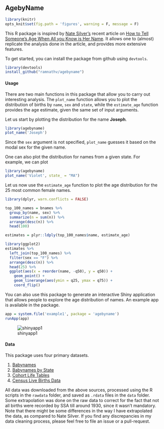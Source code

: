 ## AgebyName

```r
library(knitr)
opts_knit$set(fig.path = 'figures', warning = F, message = F)
```


This R package is inspired by [Nate Silver's](https://twitter.com/FiveThirtyEight) recent article on [How to Tell Someone's Age When All you Know is Her Name](http://fivethirtyeight.com/features/how-to-tell-someones-age-when-all-you-know-is-her-name/). It allows one to (almost) replicate the analysis done in the article, and provides more extensive features.

To get started, you can install the package from github using `devtools`.


```r
library(devtools)
install_github("ramnathv/agebyname")
```


#### Usage

There are two main functions in this package that allow you to carry out interesting analysis. The `plot_name` function allows you to plot the distribution of births by `name`, `sex` and `state`, while the `estimate_age` function provides the age estimate, given the same set of input arguments.

Let us start by plotting the distribution for the name __Joseph__.

```r
library(agebyname)
plot_name('Joseph')
```

Since the `sex` argument is not specified, `plot_name` guesses it based on the modal sex for the given name.

One can also plot the distribution for names from a given state. For example, we can plot

```r
library(agebyname)
plot_name('Violet', state_ = "MA")
```

Let us now use the `estimate_age` function to plot the age distribution for the 25 most common female names.

```r
library(dplyr, warn.conflicts = FALSE)

top_100_names = bnames %>%
  group_by(name, sex) %>%
  summarize(n = sum(n)) %>%
  arrange(desc(n)) %>%
  head(100)

estimates = plyr::ldply(top_100_names$name, estimate_age)

library(ggplot2)
estimates %>%
  left_join(top_100_names) %>%
  filter(sex == "F") %>%
  arrange(desc(n)) %>%
  head(25) %>%
  ggplot(aes(x = reorder(name, -q50), y = q50)) +
    geom_point() +
    geom_linerange(aes(ymin = q25, ymax = q75)) + 
    coord_flip()
```

You can also use this package to generate an interactive Shiny application that allows people to explore the age distribution of names. An example app is available in the package.

```r
app = system.file('example1', package = 'agebyname')
runApp(app)
```

![shinyapp1](figure/shinyapp1.png)



#### Data

This package uses four primary datasets.

1. [Babynames](http://www.ssa.gov/oact/babynames/names.zip)
2. [Babynames by State](http://www.ssa.gov/oact/babynames/state/namesbystate.zip)
3. [Cohort Life Tables](http://www.ssa.gov/oact/NOTES/as120/LifeTables_Tbl_7.html)
4. [Census Live Births Data](http://www.census.gov/statab/hist/02HS0013.xls)

All data was downloaded from the above sources, processed using the R scripts in the `rawdata` folder, and saved as `.rdata` files in the `data` folder. Some extrapolation was done on the raw data to correct for the fact that not all births were recorded by SSA till around 1930, since it wasn't mandatory. Note that there might be some differences in the way I have extrapolated the data, as compared to Nate Silver. If you find any discrepancies in my data cleaning process, please feel free to file an issue or a pull-request.
